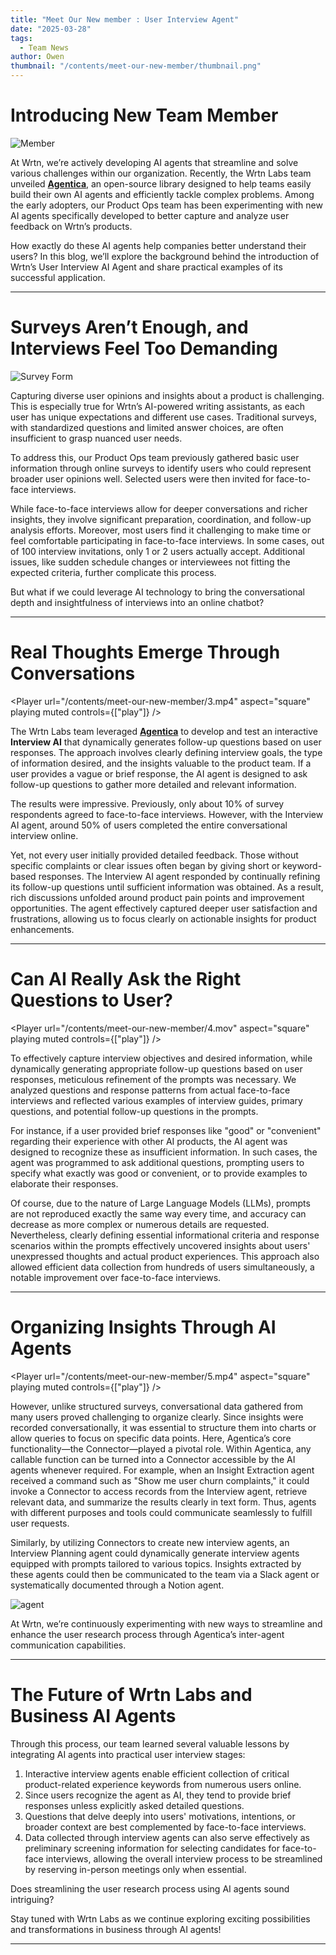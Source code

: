 ```yaml
---
title: "Meet Our New member : User Interview Agent"
date: "2025-03-28"
tags:
  - Team News
author: Owen
thumbnail: "/contents/meet-our-new-member/thumbnail.png"
---
```



# Introducing New Team Member

![Member](/contents/meet-our-new-member/1.png)

At Wrtn, we’re actively developing AI agents that streamline and solve various challenges within our organization. Recently, the Wrtn Labs team unveiled [**Agentica**](https://wrtnlabs.io/agentica/), an open-source library designed to help teams easily build their own AI agents and efficiently tackle complex problems. Among the early adopters, our Product Ops team has been experimenting with new AI agents specifically developed to better capture and analyze user feedback on Wrtn’s products.

How exactly do these AI agents help companies better understand their users? In this blog, we’ll explore the background behind the introduction of Wrtn’s User Interview AI Agent and share practical examples of its successful application.

<hr />

# Surveys Aren’t Enough, and Interviews Feel Too Demanding

![Survey Form](/contents/meet-our-new-member/2.png)

Capturing diverse user opinions and insights about a product is challenging. This is especially true for Wrtn’s AI-powered writing assistants, as each user has unique expectations and different use cases. Traditional surveys, with standardized questions and limited answer choices, are often insufficient to grasp nuanced user needs.

To address this, our Product Ops team previously gathered basic user information through online surveys to identify users who could represent broader user opinions well. Selected users were then invited for face-to-face interviews.

While face-to-face interviews allow for deeper conversations and richer insights, they involve significant preparation, coordination, and follow-up analysis efforts. Moreover, most users find it challenging to make time or feel comfortable participating in face-to-face interviews. In some cases, out of 100 interview invitations, only 1 or 2 users actually accept. Additional issues, like sudden schedule changes or interviewees not fitting the expected criteria, further complicate this process.

But what if we could leverage AI technology to bring the conversational depth and insightfulness of interviews into an online chatbot?

<hr />

# Real Thoughts Emerge Through Conversations

<Player
  url="/contents/meet-our-new-member/3.mp4"
  aspect="square"
  playing
  muted
  controls={["play"]}
/>

The Wrtn Labs team leveraged [**Agentica**](https://wrtnlabs.io/agentica/) to develop and test an interactive **Interview AI** that dynamically generates follow-up questions based on user responses. The approach involves clearly defining interview goals, the type of information desired, and the insights valuable to the product team. If a user provides a vague or brief response, the AI agent is designed to ask follow-up questions to gather more detailed and relevant information.

The results were impressive. Previously, only about 10% of survey respondents agreed to face-to-face interviews. However, with the Interview AI agent, around 50% of users completed the entire conversational interview online.

Yet, not every user initially provided detailed feedback. Those without specific complaints or clear issues often began by giving short or keyword-based responses. The Interview AI agent responded by continually refining its follow-up questions until sufficient information was obtained. As a result, rich discussions unfolded around product pain points and improvement opportunities. The agent effectively captured deeper user satisfaction and frustrations, allowing us to focus clearly on actionable insights for product enhancements.

<hr />

# Can AI Really Ask the Right Questions to User?

<Player
  url="/contents/meet-our-new-member/4.mov"
  aspect="square"
  playing
  muted
  controls={["play"]}
/>

To effectively capture interview objectives and desired information, while dynamically generating appropriate follow-up questions based on user responses, meticulous refinement of the prompts was necessary. We analyzed questions and response patterns from actual face-to-face interviews and reflected various examples of interview guides, primary questions, and potential follow-up questions in the prompts.

For instance, if a user provided brief responses like "good" or "convenient" regarding their experience with other AI products, the AI agent was designed to recognize these as insufficient information. In such cases, the agent was programmed to ask additional questions, prompting users to specify what exactly was good or convenient, or to provide examples to elaborate their responses.

Of course, due to the nature of Large Language Models (LLMs), prompts are not reproduced exactly the same way every time, and accuracy can decrease as more complex or numerous details are requested. Nevertheless, clearly defining essential informational criteria and response scenarios within the prompts effectively uncovered insights about users' unexpressed thoughts and actual product experiences. This approach also allowed efficient data collection from hundreds of users simultaneously, a notable improvement over face-to-face interviews.

<hr />

# Organizing Insights Through AI Agents

<Player
  url="/contents/meet-our-new-member/5.mp4"
  aspect="square"
  playing
  muted
  controls={["play"]}
/>

However, unlike structured surveys, conversational data gathered from many users proved challenging to organize clearly. Since insights were recorded conversationally, it was essential to structure them into charts or allow queries to focus on specific data points. Here, Agentica’s core functionality—the Connector—played a pivotal role. Within Agentica, any callable function can be turned into a Connector accessible by the AI agents whenever required. For example, when an Insight Extraction agent received a command such as "Show me user churn complaints," it could invoke a Connector to access records from the Interview agent, retrieve relevant data, and summarize the results clearly in text form. Thus, agents with different purposes and tools could communicate seamlessly to fulfill user requests.

Similarly, by utilizing Connectors to create new interview agents, an Interview Planning agent could dynamically generate interview agents equipped with prompts tailored to various topics. Insights extracted by these agents could then be communicated to the team via a Slack agent or systematically documented through a Notion agent.

![agent](/contents/meet-our-new-member/6.png)

At Wrtn, we’re continuously experimenting with new ways to streamline and enhance the user research process through Agentica’s inter-agent communication capabilities.

<hr />

# **The Future of Wrtn Labs and Business AI Agents**

Through this process, our team learned several valuable lessons by integrating AI agents into practical user interview stages:

1. Interactive interview agents enable efficient collection of critical product-related experience keywords from numerous users online.
2. Since users recognize the agent as AI, they tend to provide brief responses unless explicitly asked detailed questions.
3. Questions that delve deeply into users' motivations, intentions, or broader context are best complemented by face-to-face interviews.
4. Data collected through interview agents can also serve effectively as preliminary screening information for selecting candidates for face-to-face interviews, allowing the overall interview process to be streamlined by reserving in-person meetings only when essential.

Does streamlining the user research process using AI agents sound intriguing?

Stay tuned with Wrtn Labs as we continue exploring exciting possibilities and transformations in business through AI agents!

<hr />
